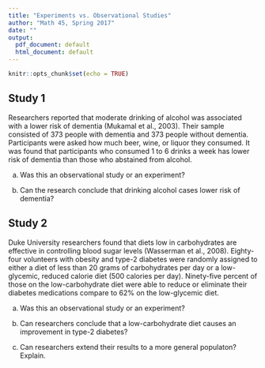 ```yaml
---
title: "Experiments vs. Observational Studies"
author: "Math 45, Spring 2017"
date: ""
output:
  pdf_document: default
  html_document: default
---
```


```r
knitr::opts_chunk$set(echo = TRUE)
```

## Study 1

Researchers reported that moderate drinking of alcohol was associated with a lower risk of dementia (Mukamal et al., 2003). Their sample consisted of 373 people with dementia and 373 people without dementia. Participants were asked how much beer, wine, or liquor they consumed. It was found that participants who consumed 1 to 6 drinks a week has lower risk of dementia than those who abstained from alcohol.

a. Was this an observational study or an experiment? \vspace{.85in}

b. Can the research conclude that drinking alcohol cases lower risk of dementia? \vspace{.85in}

## Study 2

Duke University researchers found that diets low in carbohydrates are effective in controlling blood sugar levels (Wasserman et al., 2008). Eighty-four volunteers with obesity and type-2 diabetes were randomly assigned to either a diet of less than 20 grams of carbohydrates per day or a low-glycemic, reduced calorie diet (500 calories per day). Ninety-five percent of those on the low-carbohydrate diet were able to reduce or eliminate their diabetes medications compare to 62% on the low-glycemic diet.

a. Was this an observational study or an experiment? \vspace{.85in}

b. Can researchers conclude that a low-carbohydrate diet causes an improvement in type-2 diabetes? \vspace{.85in}

c. Can researchers extend their results to a more general populaton? Explain.